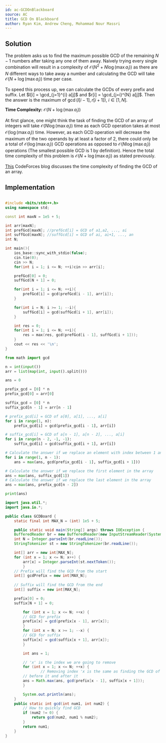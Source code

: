 ```yaml
---
id: ac-GCDOnBlackboard
source: AC
title: GCD On Blackboard
author: Ryan Kim, Andrew Cheng, Mohammad Nour Massri
---
```


## Solution
The problem asks us to find the maximum possible GCD of the remaining $N-1$ numbers
after taking any one of them away. Naively trying every single combination will result in a
complexity of $\mathcal{O}(N^2 + N \log(\max a_i))$ as there are $N$ different ways to take away a number and calculating
the GCD will take $\mathcal{O}(N+\log(\max a_i))$ time per case. 

To speed this process up, we can calculate the GCDs of every prefix and suffix. Let $l[i] = \gcd_{j=1}^{i} a[j]$ and $r[i] = \gcd_{j=i}^{N} a[j]$.
Then the answer is the maximum of $\gcd(l[i-1],r[i+1]),$ $i \in [1,N]$. 

**Time Complexity:**
$\mathcal{O}(N+\log(\max a_i))$

<Spoiler title="Time Complexity Proof">

At first glance, one might think the task of finding the GCD of an array of integers will take $\mathcal{O}(N\log(\max a_i))$ time
as each GCD operation takes at most $\mathcal{O}(\log(\max a_i))$ time. However, as each GCD operation will decrease the maximum of the two operands
by at least a factor of 2, there could only be a total of $\mathcal{O}(\log (\max a_i))$ GCD operations
as opposed to $\mathcal{O}(N \log(\max a_i))$ operations (The smallest possible GCD is 1 by definition). Hence the total time complexity of this problem is $\mathcal{O}(N+\log(\max a_i))$
as stated previously.

<Optional>

[This](https://codeforces.com/blog/entry/92720?#comment-814416) CodeForces blog discusses the time complexity of finding the GCD of an array.

</Optional>

</Spoiler>

## Implementation

<LanguageSection>
<CPPSection>

```cpp

#include <bits/stdc++.h>
using namespace std;

const int maxN = 1e5 + 5;

int arr[maxN];
int prefGcd[maxN]; //prefGcd[i] = GCD of a1,a2, ..., ai
int suffGcd[maxN]; //suffGcd[i] = GCD of ai, ai+1, ..., an
int N;

int main(){
	ios_base::sync_with_stdio(false);
	cin.tie(0);
	cin >> N;
	for(int i = 1; i <= N; ++i)cin >> arr[i];

	prefGcd[0] = 0;
	suffGcd[N + 1] = 0;

	for(int i = 1; i <= N; ++i){
		prefGcd[i] = gcd(prefGcd[i - 1], arr[i]);
	}

	for(int i = N; i >= 1; --i){
		suffGcd[i] = gcd(suffGcd[i + 1], arr[i]);
	}

	int res = 0;
	for(int i = 1; i <= N; ++i){
		res = max(res, gcd(prefGcd[i - 1], suffGcd[i + 1]));
	}
	cout << res << '\n';
}

```
</CPPSection>
	
<PySection>

```py
from math import gcd

n = int(input())
arr = list(map(int, input().split()))

ans = 0

prefix_gcd = [0] * n
prefix_gcd[0] = arr[0]

suffix_gcd = [0] * n
suffix_gcd[n - 1] = arr[n - 1]

# prefix_gcd[i] = GCD of a[0], a[1], ..., a[i]
for i in range(1, n):
	prefix_gcd[i] = gcd(prefix_gcd[i - 1], arr[i])

# suffix_gcd[i] = GCD of a[n - 1], a[n - 2], ..., a[i]
for i in range(n - 2, -1, -1):
	suffix_gcd[i] = gcd(suffix_gcd[i + 1], arr[i])

# Calculate the answer if we replace an element with index between 1 and n - 2
for i in range(1, n - 1):
	ans = max(ans, gcd(prefix_gcd[i - 1], suffix_gcd[i + 1]))

# Calculate the answer if we replace the first element in the array
ans = max(ans, suffix_gcd[1])
# Calculate the answer if we replace the last element in the array
ans = max(ans, prefix_gcd[n - 2])

print(ans)
```

</PySection>

	
<JavaSection>
	
```java
import java.util.*;
import java.io.*;

public class GCDBoard {
    static final int MAX_N = (int) 1e5 + 5;

    public static void main(String[] args) throws IOException {
	BufferedReader br = new BufferedReader(new InputStreamReader(System.in));
	int N = Integer.parseInt(br.readLine());
	StringTokenizer st = new StringTokenizer(br.readLine());

	int[] arr = new int[MAX_N];
	for (int x = 1; x <= N; x++) {
		arr[x] = Integer.parseInt(st.nextToken());
        }
	// Prefix will find the GCD from the start
	int[] gcdPrefix = new int[MAX_N];
			      
	// Suffix will find the GCD from the end
	int[] suffix = new int[MAX_N];

	prefix[0] = 0;
	suffix[N + 1] = 0;

        for (int x = 1; x <= N; ++x) {
		// GCD for prefix
		prefix[x] = gcd(prefix[x - 1], arr[x]);
        }
        for (int x = N; x >= 1; --x) {
		// GCD for suffix
		suffix[x] = gcd(suffix[x + 1], arr[x]);
        }

        int ans = 1;

        // 'x' is the index we are going to remove
        for (int x = 1; x <= N; ++x) {
                // Removing index 'x is the same as finding the GCD of everything
		// before it and after it
		ans = Math.max(ans, gcd(prefix[x - 1], suffix[x + 1]));
        }

        System.out.println(ans);
    }
	public static int gcd(int num1, int num2) {
		// How to quickly find GCD
		if (num2 != 0) {
			return gcd(num2, num1 % num2);
		}
		return num1;
	}
}
```
</JavaSection>
		
</LanguageSection>
